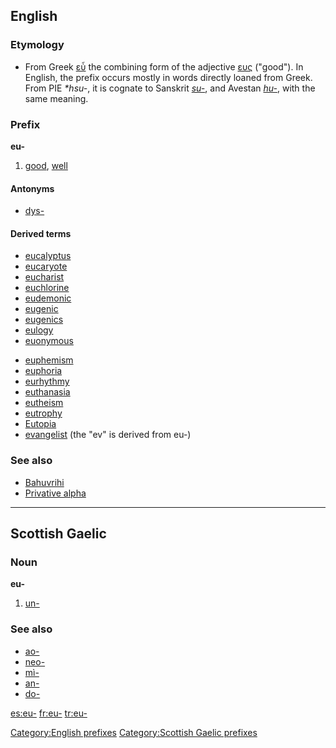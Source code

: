 ==English==

===Etymology===
*From Greek [[εὖ]] the combining form of the adjective [[ευς]] ("good"). In English, the prefix occurs mostly in words directly loaned from Greek. From PIE ''*hsu-'', it is cognate to Sanskrit ''[[su-]]'', and Avestan ''[[hu-]]'', with the same meaning. 

===Prefix===
'''eu-'''

# [[good]], [[well]]

====Antonyms====
*[[dys-]]

====Derived terms====
{{rel-top|terms that begin with ''eu-''}}
*[[eucalyptus]]
*[[eucaryote]]
*[[eucharist]]
*[[euchlorine]]
*[[eudemonic]]
*[[eugenic]]
*[[eugenics]]
*[[eulogy]]
*[[euonymous]]
{{rel-mid}}
*[[euphemism]]
*[[euphoria]]
*[[eurhythmy]]
*[[euthanasia]]
*[[eutheism]]
*[[eutrophy]] 
*[[Eutopia]]
*[[evangelist]] (the "ev" is derived from eu-)
{{rel-bottom}}

===See also===
*[[Bahuvrihi]]
*[[Privative alpha]]

[[Category:English prefixes]]

----

==Scottish Gaelic==

===Noun===
'''eu-'''

# [[un-]]

===See also===
*[[ao-]]
*[[neo-]]
*[[mì-]]
*[[an-]]
*[[do-]]

[[Category:Scottish Gaelic prefixes]]

[[es:eu-]]
[[fr:eu-]]
[[tr:eu-]]